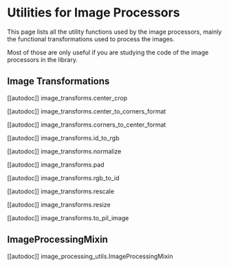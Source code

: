<!--Copyright 2022 The HuggingFace Team. All rights reserved.

Licensed under the Apache License, Version 2.0 (the "License"); you may not use this file except in compliance with
the License. You may obtain a copy of the License at

http://www.apache.org/licenses/LICENSE-2.0

Unless required by applicable law or agreed to in writing, software distributed under the License is distributed on
an "AS IS" BASIS, WITHOUT WARRANTIES OR CONDITIONS OF ANY KIND, either express or implied. See the License for the
specific language governing permissions and limitations under the License.
-->

# Utilities for Image Processors

This page lists all the utility functions used by the image processors, mainly the functional
transformations used to process the images.

Most of those are only useful if you are studying the code of the image processors in the library.

## Image Transformations

[[autodoc]] image_transforms.center_crop

[[autodoc]] image_transforms.center_to_corners_format

[[autodoc]] image_transforms.corners_to_center_format

[[autodoc]] image_transforms.id_to_rgb

[[autodoc]] image_transforms.normalize

[[autodoc]] image_transforms.pad

[[autodoc]] image_transforms.rgb_to_id

[[autodoc]] image_transforms.rescale

[[autodoc]] image_transforms.resize

[[autodoc]] image_transforms.to_pil_image

## ImageProcessingMixin

[[autodoc]] image_processing_utils.ImageProcessingMixin
